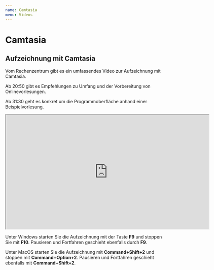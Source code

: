 ---
name: Camtasia
menu: Videos
---

# Camtasia


## Aufzeichnung mit Camtasia

Vom Rechenzentrum gibt es ein umfassendes Video zur Aufzeichnung mit Camtasia.

Ab 20:50 gibt es Empfehlungen zu Umfang und der Vorbereitung von Onlinevorlesungen.

Ab 31:30 geht es konkret um die Programmoberfläche anhand einer Beispielvorlesung.

<iframe
  width="640"
  height="360"
  src="https://videoportal.vm.uni-freiburg.de/media/embed?key=503cf8f2f5e0fbe99c5a85939f808ba9&width=640&height=360&autoplay=false&autolightsoff=false&loop=false&chapters=false&related=false&responsive=false&t=1250
"
  allowfullscreen
></iframe>

Unter Windows starten Sie die Aufzeichnung mit der Taste **F9** und stoppen Sie mit **F10**. Pausieren und Fortfahren geschieht ebenfalls durch **F9**.

Unter MacOS starten Sie die Aufzeichnung mit **Command+Shift+2** und stoppen mit **Command+Option+2**. Pausieren und Fortfahren geschieht ebenfalls mit **Command+Shift+2**.


